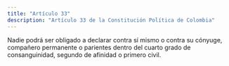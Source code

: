 ```yaml
---
title: "Artículo 33"
description: "Artículo 33 de la Constitución Política de Colombia"
---
```


Nadie podrá ser obligado a declarar contra sí mismo o contra su cónyuge, compañero permanente o parientes dentro del cuarto
grado de consanguinidad, segundo de afinidad o
primero civil.